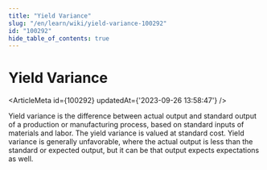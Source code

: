 ```yaml
---
title: "Yield Variance"
slug: "/en/learn/wiki/yield-variance-100292"
id: "100292"
hide_table_of_contents: true
---
```



# Yield Variance

<ArticleMeta id={100292} updatedAt={'2023-09-26 13:58:47'} />
<div className='border-solid border-b border-t-0 my-4 border-[var(--ifm-color-gray-300)]' />

Yield variance is the difference between actual output and standard output of a production or manufacturing process, based on standard inputs of materials and labor. The yield variance is valued at standard cost. Yield variance is generally unfavorable, where the actual output is less than the standard or expected output, but it can be that output expects expectations as well.
